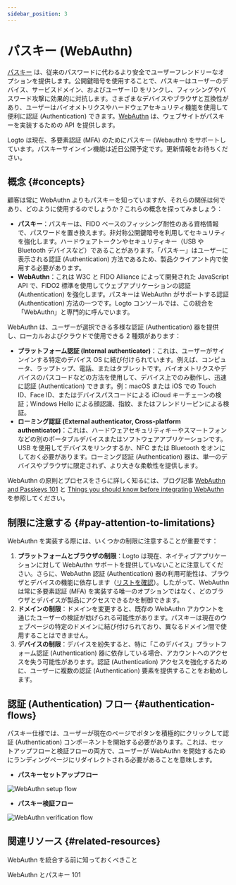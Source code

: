 ```yaml
---
sidebar_position: 3
---
```



# パスキー (WebAuthn)

[パスキー](https://auth.wiki/passkey) は、従来のパスワードに代わるより安全でユーザーフレンドリーなオプションを提供します。公開鍵暗号を使用することで、パスキーはユーザーのデバイス、サービスドメイン、およびユーザー ID をリンクし、フィッシングやパスワード攻撃に効果的に対抗します。さまざまなデバイスやブラウザと互換性があり、ユーザーはバイオメトリクスやハードウェアセキュリティ機能を使用して便利に認証 (Authentication) できます。[WebAuthn](https://auth.wiki/webauthn) は、ウェブサイトがパスキーを実装するための API を提供します。

Logto は現在、多要素認証 (MFA) のためにパスキー (Webauthn) をサポートしています。パスキーサインイン機能は近日公開予定です。更新情報をお待ちください。

## 概念 \{#concepts}

顧客は常に WebAuthn よりもパスキーを知っていますが、それらの関係は何であり、どのように使用するのでしょうか？これらの概念を探ってみましょう：

- **パスキー**：パスキーは、FIDO ベースのフィッシング耐性のある資格情報で、パスワードを置き換えます。非対称公開鍵暗号を利用してセキュリティを強化します。ハードウェアトークンやセキュリティキー（USB や Bluetooth デバイスなど）であることがあります。「パスキー」はユーザーに表示される認証 (Authentication) 方法であるため、製品クライアント内で使用する必要があります。
- **WebAuthn**：これは W3C と FIDO Alliance によって開発された JavaScript API で、FIDO2 標準を使用してウェブアプリケーションの認証 (Authentication) を強化します。パスキーは WebAuthn がサポートする認証 (Authentication) 方法の一つです。Logto コンソールでは、この統合を「WebAuthn」と専門的に呼んでいます。

WebAuthn は、ユーザーが選択できる多様な認証 (Authentication) 器を提供し、ローカルおよびクラウドで使用できる 2 種類があります：

- **プラットフォーム認証 (Internal authenticator)**：これは、ユーザーがサインインする特定のデバイス OS に結び付けられています。例えば、コンピュータ、ラップトップ、電話、またはタブレットです。バイオメトリクスやデバイスのパスコードなどの方法を使用して、デバイス上でのみ動作し、迅速に認証 (Authentication) できます。例：macOS または iOS での Touch ID、Face ID、またはデバイスパスコードによる iCloud キーチェーンの検証；Windows Hello による顔認識、指紋、またはフレンドリーピンによる検証。
- **ローミング認証 (External authenticator, Cross-platform authenticator)**：これは、ハードウェアセキュリティキーやスマートフォンなどの別のポータブルデバイスまたはソフトウェアアプリケーションです。USB を使用してデバイスをリンクするか、NFC または Bluetooth をオンにしておく必要があります。ローミング認証 (Authentication) 器は、単一のデバイスやブラウザに限定されず、より大きな柔軟性を提供します。

WebAuthn の原則とプロセスをさらに詳しく知るには、ブログ記事 [WebAuthn and Passkeys 101](https://blog.logto.io/web-authn-and-passkey-101/) と [Things you should know before integrating WebAuthn](https://blog.logto.io/webauthn-base-knowledge/) を参照してください。

## 制限に注意する \{#pay-attention-to-limitations}

WebAuthn を実装する際には、いくつかの制限に注意することが重要です：

1. **プラットフォームとブラウザの制限**：Logto は現在、ネイティブアプリケーションに対して WebAuthn サポートを提供していないことに注意してください。さらに、WebAuthn 認証 (Authentication) 器の利用可能性は、ブラウザとデバイスの機能に依存します（[リストを確認](https://caniuse.com/?search=webauthn)）。したがって、WebAuthn は常に多要素認証 (MFA) を実装する唯一のオプションではなく、どのブラウザとデバイスが製品にアクセスできるかを制御できます。
2. **ドメインの制限**：ドメインを変更すると、既存の WebAuthn アカウントを通じたユーザーの検証が妨げられる可能性があります。パスキーは現在のウェブページの特定のドメインに結び付けられており、異なるドメイン間で使用することはできません。
3. **デバイスの制限**：デバイスを紛失すると、特に「このデバイス」プラットフォーム認証 (Authentication) 器に依存している場合、アカウントへのアクセスを失う可能性があります。認証 (Authentication) アクセスを強化するために、ユーザーに複数の認証 (Authentication) 要素を提供することをお勧めします。

## 認証 (Authentication) フロー \{#authentication-flows}

パスキー仕様では、ユーザーが現在のページでボタンを積極的にクリックして認証 (Authentication) コンポーネントを開始する必要があります。これは、セットアップフローと検証フローの両方で、ユーザーが WebAuthn を開始するためにランディングページにリダイレクトされる必要があることを意味します。

- **パスキーセットアップフロー**

<img src={webauthnSetupFlowImage} alt="WebAuthn setup flow" />

- **パスキー検証フロー**

<img src={webauthnVerificationFlowImage} alt="WebAuthn verification flow" />

## 関連リソース \{#related-resources}

<Url href="https://blog.logto.io/webauthn-base-knowledge">
  WebAuthn を統合する前に知っておくべきこと
</Url>

<Url href="https://blog.logto.io/web-authn-and-passkey-101">WebAuthn とパスキー 101</Url>
